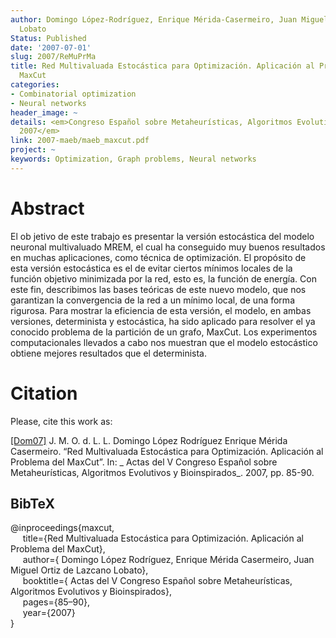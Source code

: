 ```yaml
---
author: Domingo López-Rodríguez, Enrique Mérida-Casermeiro, Juan Miguel Ortiz de Lazcano
  Lobato
Status: Published
date: '2007-07-01'
slug: 2007/ReMuPrMa
title: Red Multivaluada Estocástica para Optimización. Aplicación al Problema del
  MaxCut
categories:
- Combinatorial optimization
- Neural networks
header_image: ~
details: <em>Congreso Español sobre Metaheurísticas, Algoritmos Evolutivos y Bioinspirados
  2007</em>
link: 2007-maeb/maeb_maxcut.pdf
project: ~
keywords: Optimization, Graph problems, Neural networks
---
```



# Abstract


El ob jetivo de este trabajo es presentar la versión estocástica del modelo neuronal multivaluado MREM, el cual ha conseguido muy buenos resultados en muchas aplicaciones, como técnica de optimización. El propósito de esta versión estocástica es el de evitar ciertos mínimos locales de la función objetivo minimizada por la red, esto es, la función de energía. Con este fin, describimos las bases teóricas de este nuevo modelo, que nos garantizan la convergencia de la red a un mínimo local, de una forma rigurosa. Para mostrar la eficiencia de esta versión, el modelo, en ambas versiones, determinista y estocástica, ha sido aplicado para resolver el ya conocido problema de la partición de un grafo, MaxCut. Los experimentos computacionales llevados a cabo nos muestran que el modelo estocástico obtiene mejores resultados que el determinista.












# Citation
Please, cite this work as:


<a name=bib-maxcut></a>[[Dom07]](#cite-maxcut) J. M. O. d. L. L.  Domingo López Rodríguez Enrique Mérida Casermeiro. “Red Multivaluada Estocástica para Optimización. Aplicación al Problema del MaxCut”. In: _ Actas del V Congreso Español sobre Metaheurísticas, Algoritmos Evolutivos y Bioinspirados_. 2007, pp. 85-90.

::: {.callout-note appearance="minimal" collapse=true}

## BibTeX

@inproceedings{maxcut,<br>&nbsp;&nbsp;&nbsp;&nbsp;  title={Red Multivaluada Estocástica para Optimización. Aplicación al Problema del MaxCut},<br>&nbsp;&nbsp;&nbsp;&nbsp;  author={ Domingo López Rodríguez, Enrique Mérida Casermeiro, Juan Miguel Ortiz de Lazcano Lobato},<br>&nbsp;&nbsp;&nbsp;&nbsp;  booktitle={ Actas del V Congreso Español sobre Metaheurísticas, Algoritmos Evolutivos y Bioinspirados},<br>&nbsp;&nbsp;&nbsp;&nbsp;  pages={85--90},<br>&nbsp;&nbsp;&nbsp;&nbsp;  year={2007}<br>}

:::









